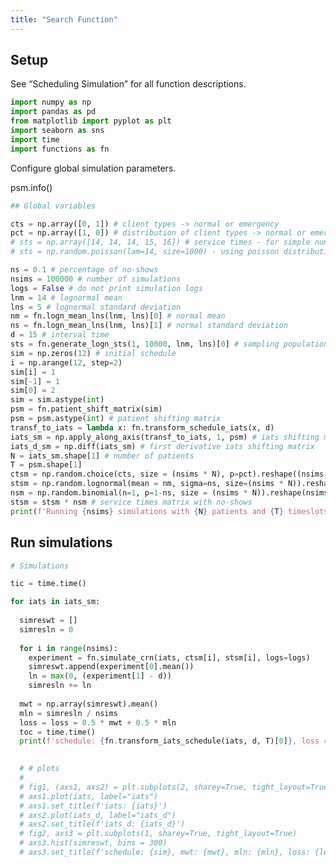 ```yaml
---
title: "Search Function"
---
```


## Setup

See "Scheduling Simulation" for all function descriptions.

```python
import numpy as np
import pandas as pd
from matplotlib import pyplot as plt
import seaborn as sns
import time
import functions as fn
```

Configure global simulation parameters.

psm.info()

```python
## Global variables

cts = np.array([0, 1]) # client types -> normal or emergency
pct = np.array([1, 0]) # distribution of client types -> normal or emergency
# sts = np.array([14, 14, 14, 15, 16]) # service times - for simple numerical testing
# sts = np.random.poisson(lam=14, size=1000) - using poisson distribution

ns = 0.1 # percentage of no-shows
nsims = 100000 # number of simulations
logs = False # do not print simulation logs
lnm = 14 # lognormal mean
lns = 5 # lognormal standard deviation
nm = fn.logn_mean_lns(lnm, lns)[0] # normal mean
ns = fn.logn_mean_lns(lnm, lns)[1] # normal standard deviation
d = 15 # interval time
sts = fn.generate_logn_sts(1, 10000, lnm, lns)[0] # sampling population for service times
sim = np.zeros(12) # initial schedule
i = np.arange(12, step=2)
sim[i] = 1
sim[-1] = 1
sim[0] = 2 
sim = sim.astype(int)
psm = fn.patient_shift_matrix(sim) 
psm = psm.astype(int) # patient shifting matrix
transf_to_iats = lambda x: fn.transform_schedule_iats(x, d) 
iats_sm = np.apply_along_axis(transf_to_iats, 1, psm) # iats shifting matrix
iats_d_sm = np.diff(iats_sm) # first derivative iats shifting matrix
N = iats_sm.shape[1] # number of patients
T = psm.shape[1]
ctsm = np.random.choice(cts, size = (nsims * N), p=pct).reshape((nsims, N)) # client types matrix
stsm = np.random.lognormal(mean = nm, sigma=ns, size=(nsims * N)).reshape(nsims, N) # service times matrix
nsm = np.random.binomial(n=1, p=1-ns, size = (nsims * N)).reshape(nsims, N) # no-shows matrix
stsm = stsm * nsm # service times matrix with no-shows
print(f'Running {nsims} simulations with {N} patients and {T} timeslots.')
```

## Run simulations

```python

# Simulations

tic = time.time()

for iats in iats_sm:
  
  simreswt = []
  simresln = 0
  
  for i in range(nsims):
    experiment = fn.simulate_crn(iats, ctsm[i], stsm[i], logs=logs)
    simreswt.append(experiment[0].mean())
    ln = max(0, (experiment[1] - d))
    simresln += ln
    
  mwt = np.array(simreswt).mean()
  mln = simresln / nsims
  loss = loss = 0.5 * mwt + 0.5 * mln
  toc = time.time()
  print(f'schedule: {fn.transform_iats_schedule(iats, d, T)[0]}, loss = {loss}, calculation time: {toc - tic} secs')
  

  # # plots
  # 
  # fig1, (axs1, axs2) = plt.subplots(2, sharey=True, tight_layout=True)
  # axs1.plot(iats, label="iats")
  # axs1.set_title(f'iats: {iats}')
  # axs2.plot(iats_d, label="iats_d")
  # axs2.set_title(f'iats_d: {iats_d}')
  # fig2, axs3 = plt.subplots(1, sharey=True, tight_layout=True)
  # axs3.hist(simreswt, bins = 300)
  # axs3.set_title(f'schedule: {sim}, mwt: {mwt}, mln: {mln}, loss: {loss}')
```
